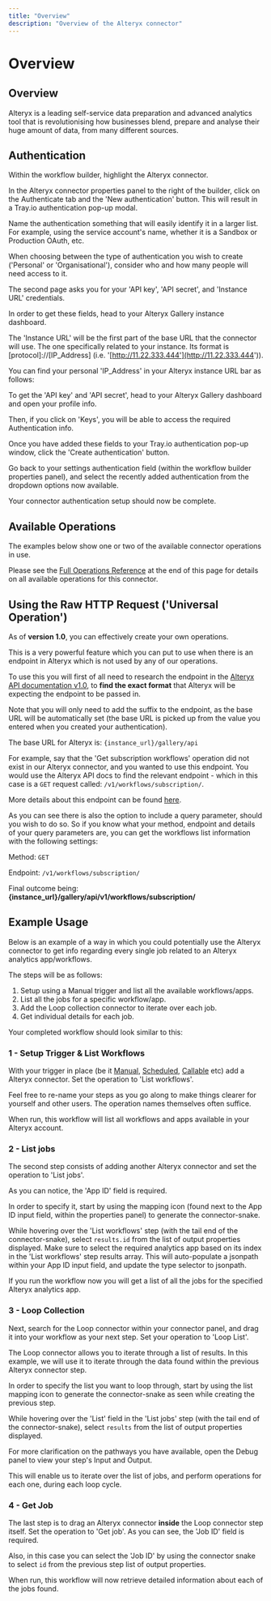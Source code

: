 ```yaml
---
title: "Overview"
description: "Overview of the Alteryx connector"
---
```


# Overview

## Overview

Alteryx is a leading self-service data preparation and advanced analytics tool that is revolutionising how businesses blend, prepare and analyse their huge amount of data, from many different sources.

## Authentication

Within the workflow builder, highlight the Alteryx connector.

In the Alteryx connector properties panel to the right of the builder, click on the Authenticate tab and the 'New authentication' button. This will result in a Tray.io authentication pop-up modal.

Name the authentication something that will easily identify it in a larger list. For example, using the service account's name, whether it is a Sandbox or Production OAuth, etc.

When choosing between the type of authentication you wish to create ('Personal' or 'Organisational'), consider who and how many people will need access to it.

The second page asks you for your 'API key', 'API secret', and 'Instance URL' credentials.

In order to get these fields, head to your Alteryx Gallery instance dashboard.

The 'Instance URL' will be the first part of the base URL that the connector will use. The one specifically related to your instance. Its format is [protocol]://[IP_Address] (i.e. '[http://11.22.333.444'](http://11.22.333.444')).

You can find your personal 'IP_Address' in your Alteryx instance URL bar as follows:

To get the 'API key' and 'API secret', head to your Alteryx Gallery dashboard and open your profile info.

Then, if you click on 'Keys', you will be able to access the required Authentication info.

Once you have added these fields to your Tray.io authentication pop-up window, click the 'Create authentication' button.

Go back to your settings authentication field (within the workflow builder properties panel), and select the recently added authentication from the dropdown options now available.

Your connector authentication setup should now be complete.

## Available Operations

The examples below show one or two of the available connector operations in use.

Please see the [Full Operations Reference](#operationsFull) at the end of this page for details on all available operations for this connector.

## Using the Raw HTTP Request ('Universal Operation')

As of **version 1.0**, you can effectively create your own operations.

This is a very powerful feature which you can put to use when there is an endpoint in Alteryx which is not used by any of our operations.

To use this you will first of all need to research the endpoint in the [Alteryx API documentation v1.0](https://gallery.alteryx.com/api-docs/), to **find the exact format** that Alteryx will be expecting the endpoint to be passed in.

Note that you will only need to add the suffix to the endpoint, as the base URL will be automatically set (the base URL is picked up from the value you entered when you created your authentication).

The base URL for Alteryx is: `{instance_url}/gallery/api`

For example, say that the 'Get subscription workflows' operation did not exist in our Alteryx connector, and you wanted to use this endpoint. You would use the Alteryx API docs to find the relevant endpoint - which in this case is a `GET` request called: `/v1/workflows/subscription/`.

More details about this endpoint can be found [here](https://gallery.alteryx.com/api-docs/).

As you can see there is also the option to include a query parameter, should you wish to do so. So if you know what your method, endpoint and details of your query parameters are, you can get the workflows list information with the following settings:

Method: `GET`

Endpoint: `/v1/workflows/subscription/`

Final outcome being: **{instance_url}/gallery/api/v1/workflows/subscription/**

## Example Usage

Below is an example of a way in which you could potentially use the Alteryx connector to get info regarding every single job related to an Alteryx analytics app/workflows.

The steps will be as follows:

1. Setup using a Manual trigger and list all the available workflows/apps.
2. List all the jobs for a specific workflow/app.
3. Add the Loop collection connector to iterate over each job.
4. Get individual details for each job.

Your completed workflow should look similar to this:

### 1 - Setup Trigger & List Workflows

With your trigger in place (be it [Manual](/connectors/triggers/manual-trigger/), [Scheduled](/connectors/triggers/scheduled-trigger/), [Callable](/connectors/triggers/callable-trigger/) etc) add a Alteryx connector. Set the operation to 'List workflows'.

Feel free to re-name your steps as you go along to make things clearer for yourself and other users. The operation names themselves often suffice.

When run, this workflow will list all workflows and apps available in your Alteryx account.

### 2 - List jobs

The second step consists of adding another Alteryx connector and set the operation to 'List jobs'.

As you can notice, the 'App ID' field is required.

In order to specify it, start by using the mapping icon (found next to the App ID input field, within the properties panel) to generate the connector-snake.

While hovering over the 'List workflows' step (with the tail end of the connector-snake), select `results.id` from the list of output properties displayed. Make sure to select the required analytics app based on its index in the 'List workflows' step results array. This will auto-populate a jsonpath within your App ID input field, and update the type selector to jsonpath.

If you run the workflow now you will get a list of all the jobs for the specified Alteryx analytics app.

### 3 - Loop Collection

Next, search for the Loop connector within your connector panel, and drag it into your workflow as your next step. Set your operation to 'Loop List'.

The Loop connector allows you to iterate through a list of results. In this example, we will use it to iterate through the data found within the previous Alteryx connector step.

In order to specify the list you want to loop through, start by using the list mapping icon to generate the connector-snake as seen while creating the previous step.

While hovering over the 'List' field in the 'List jobs' step (with the tail end of the connector-snake), select `results` from the list of output properties displayed.

For more clarification on the pathways you have available, open the Debug panel to view your step's Input and Output.

This will enable us to iterate over the list of jobs, and perform operations for each one, during each loop cycle.

### 4 - Get Job

The last step is to drag an Alteryx connector **inside** the Loop connector step itself. Set the operation to 'Get job'. As you can see, the 'Job ID' field is required.

Also, in this case you can select the 'Job ID' by using the connector snake to select `id` from the previous step list of output properties.

When run, this workflow will now retrieve detailed information about each of the jobs found.
